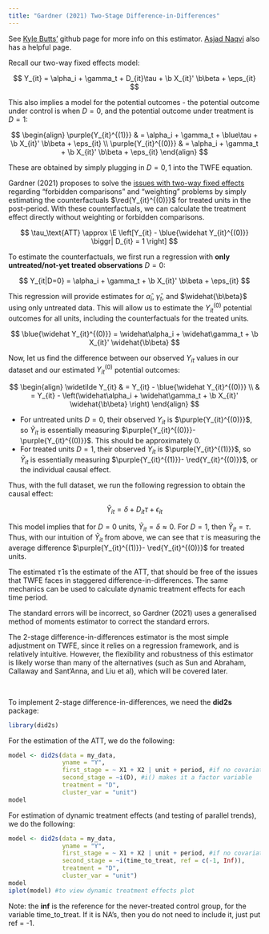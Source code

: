```yaml
---
title: "Gardner (2021) Two-Stage Difference-in-Differences"
---
```


::: small
See [Kyle Butts'](https://kylebutts.github.io/did2s/articles/Two-Stage-Difference-in-Differences.html) github page for more info on this estimator. [Asjad Naqvi](https://asjadnaqvi.github.io/DiD/docs/code_r/07_did2s_r/) also has a helpful page.
:::

Recall our two-way fixed effects model:

$$
Y_{it} = \alpha_i + \gamma_t + D_{it}\tau + \b X_{it}' \b\beta + \eps_{it}
$$

This also implies a model for the potential outcomes - the potential outcome under control is when $D=0$, and the potential outcome under treatment is $D=1$:

$$
\begin{align}
\purple{Y_{it}^{(1)}} & = \alpha_i + \gamma_t + \blue\tau + \b X_{it}' \b\beta + \eps_{it} \\
\purple{Y_{it}^{(0)}} & = \alpha_i + \gamma_t  + \b X_{it}' \b\beta + \eps_{it}
\end{align}
$$

::: small
These are obtained by simply plugging in $D=0,1$ into the TWFE equation.
:::

Gardner (2021) proposes to solve the [issues with two-way fixed effects](twfestaggered.qmd) regarding "forbidden comparisons" and "weighting" problems by simply estimating the counterfactuals $\red{Y_{it}^{(0)}}$ for treated units in the post-period. With these counterfactuals, we can calculate the treatment effect directly without weighting or forbidden comparisons.

$$
\tau_\text{ATT} \approx \E \left[Y_{it} - \blue{\widehat Y_{it}^{(0)}} \biggr| D_{it} = 1 \right]
$$

To estimate the counterfactuals, we first run a regression with **only untreated/not-yet treated observations** $D=0$:

$$
Y_{it|D=0} = \alpha_i + \gamma_t + \b X_{it}' \b\beta + \eps_{it}
$$

This regression will provide estimates for $\widehat\alpha_i$, $\widehat\gamma_t$, and $\widehat{\b\beta}$ using only untreated data. This will allow us to estimate the $Y_{it}^{(0)}$ potential outcomes for all units, including the counterfactuals for the treated units.

$$
\blue{\widehat Y_{it}^{(0)}} = \widehat\alpha_i + \widehat\gamma_t + \b X_{it}' \widehat{\b\beta}
$$

Now, let us find the difference between our observed $Y_{it}$ values in our dataset and our estimated $Y_{it}^{(0)}$ potential outcomes:

$$
\begin{align}
\widetilde Y_{it} & = Y_{it} - \blue{\widehat Y_{it}^{(0)}} \\
& = Y_{it} - \left(\widehat\alpha_i + \widehat\gamma_t + \b X_{it}' \widehat{\b\beta} \right)
\end{align}
$$

-   For untreated units $D=0$, their observed $Y_{it}$ is $\purple{Y_{it}^{(0)}}$, so $\widetilde Y_{it}$ is essentially measuring $\purple{Y_{it}^{(0)}}- \purple{Y_{it}^{(0)}}$. This should be approximately 0.
-   For treated units $D = 1$, their observed $Y_{it}$ is $\purple{Y_{it}^{(1)}}$, so $\widetilde Y_{it}$ is essentially measuring $\purple{Y_{it}^{(1)}}- \red{Y_{it}^{(0)}}$, or the individual causal effect.

Thus, with the full dataset, we run the following regression to obtain the causal effect:

$$
\widetilde Y_{it} = \delta + D_{it}\tau + \epsilon_{it}
$$

::: small
This model implies that for $D = 0$ units, $\widetilde Y_{it} = \delta \approx 0$. For $D = 1$, then $\widetilde Y_{it} = \tau$. Thus, with our intuition of $\widetilde Y_{it}$ from above, we can see that $\tau$ is measuring the average difference $\purple{Y_{it}^{(1)}}- \red{Y_{it}^{(0)}}$ for treated units.
:::

The estimated $\widehat\tau$ is the estimate of the ATT, that should be free of the issues that TWFE faces in staggered difference-in-differences. The same mechanics can be used to calculate dynamic treatment effects for each time period.

::: small
The standard errors will be incorrect, so Gardner (2021) uses a generalised method of moments estimator to correct the standard errors.
:::

The 2-stage difference-in-differences estimator is the most simple adjustment on TWFE, since it relies on a regression framework, and is relatively intuitive. However, the flexibility and robustness of this estimator is likely worse than many of the alternatives (such as Sun and Abraham, Callaway and Sant'Anna, and Liu et al), which will be covered later.

<br />

To implement 2-stage difference-in-differences, we need the **did2s** package:

```r
library(did2s)
```

For the estimation of the ATT, we do the following:

```r
model <- did2s(data = my_data,
               yname = "Y",
               first_stage = ~ X1 + X2 | unit + period, #if no covariates, put "0"
               second_stage = ~i(D), #i() makes it a factor variable
               treatment = "D",
               cluster_var = "unit")
model
```

For estimation of dynamic treatment effects (and testing of parallel trends), we do the following:

```r
model <- did2s(data = my_data,
               yname = "Y",
               first_stage = ~ X1 + X2 | unit + period, #if no covariates, put "0"
               second_stage = ~i(time_to_treat, ref = c(-1, Inf)),
               treatment = "D",
               cluster_var = "unit")
model
iplot(model) #to view dynamic treatment effects plot
```

::: small
Note: the **inf** is the reference for the never-treated control group, for the variable time_to_treat. If it is NA's, then you do not need to include it, just put ref = -1.
:::
